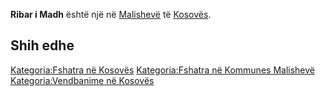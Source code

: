 {{Fshat në 
 | Emri                = Ribar i Madh
 | EmriAlt                = 
 | NAME_SHORT_FORM=      
 | NAME_GENERIC=      
 | NAME_SORT_NAME_RO=      RIBARIMADH
 | FULL_NAME_RO = Ribar i Madh
 | FULL_NAME_ND_RO=Ribar i Madh
 | SORT_NAME_RG=RIBARIMADH
 | FULL_NAME_RG=Ribar i Madh
 | FULL_NAME_ND_RG=Ribar i Madh
 | SRP_NAME_SHORT_FORM=      
 | SRP_NAME_GENERIC=      
 | SRP_NAME_SORT_NAME_RO=      
 | SRP_FULL_NAME_RO = 
 | SRP_FULL_NAME_ND_RO=
 | SRP_SORT_NAME_RG=
 | SRP_FULL_NAME_RG=
 | SRP_FULL_NAME_ND_RG=
 | Emri (Rasa dhanore) = 
 | Figura              = 
 | Shteti              = Kosovo
 | Komuna              = Malishevë
 | Kodi postar         = 
 | Sipërfaqja          = 

 | Popullsia           = 

 | Regj. i popullsisë  = 
 | Dend. e popullsisë  = 
 | Faqja zyrtare       = 
 <!--- Koordinatat ----> 
 | Gjerësia            = 42.509167
 | Gjatësia            = 21.041111
 | Lartësia            = 
}}
'''Ribar i Madh''' është një [[]] në [[Malishevë]] të [[Kosovës]].

<!-- == Gjeografia == -->
<!-- == Historia == -->
<!-- == Demografia == -->
== Shih edhe ==
{{Komuna Malishevë}}
{{Kosovo-Administrata-Cung}}

[[Kategoria:Fshatra në Kosovës]]
[[Kategoria:Fshatra në Kommunes Malishevë]]
[[Kategoria:Vendbanime në Kosovës]]